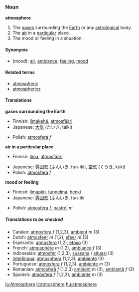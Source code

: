 ===Noun===
'''atmosphere'''

# The [[gas]]es surrounding the [[Earth]] or any [[astrological]] body.
# The [[air]] in a [[particular]] place.
# The mood or feeling in a situation.

====Synonyms====
*(''mood''): [[air]], [[ambiance]], [[feeling]], [[mood]]

====Related terms====
*[[atmospheric]]
*[[atmospherics]]

====Translations====
'''gases surrounding the Earth'''
{{top}}
*Finnish: [[ilmakehä]], [[atmosfääri]]
*Japanese: [[大気]] (たいき, taiki) 
{{mid}}
*Polish: [[atmosfera]] ''f''
{{bottom}}

'''air in a particular place'''
{{top}}
*Finnish: [[ilma]], [[atmosfääri]]
{{mid}}
*Japanese: [[雰囲気]] (ふんいき, fun-iki), [[空気]] (くうき, kūki)
*Polish: [[atmosfera]] ''f''
{{bottom}}

'''mood or feeling'''
{{top}}
*Finnish: [[ilmapiiri]], [[tunnelma]], [[henki]]
*Japanese: [[雰囲気]] (ふんいき, fun-iki
{{mid}}
*Polish: [[atmosfera]] ''f'', [[nastrój]] ''m''
{{bottom}}

=====Translations to be checked=====
<!--Remove this section once all of the translations below have been moved into the tables above.-->
{{checktrans}}

*Catalan: [[atmosfera]] ''f'' (1,2,3), [[ambient]] ''m'' (3)
*Dutch: [[atmosfeer]] ''m'' (1,2), [[sfeer]] ''m'' (3)
*Esperanto: [[atmosfero]] (1,2), [[etoso]] (3)
*French: [[atmosphère]] ''m'' (1,2), [[ambiance]] ''f'' (3)
*Indonesian: [[atmosfer]] (1,2,3), [[suasana]] / [[situasi]] (3)
*[[Interlingua]]: [[atmosphera]] (1,2,3), [[ambiente]] (3)
*Portuguese: [[atmosfera]] ''f'' (1,2,3), [[ambiente]] ''m'' (3)
*Romanian: [[atmosferă]] ''f'' (1,2,3) [[ambient]] ''m'' (3), [[ambianţă]] ''f'' (3)
*Spanish: [[atmósfera]] ''f'' (1,2,3), [[ambiente]] ''m'' (3)

[[io:Atmosphere]]
[[it:atmosphere]]
[[hu:atmosphere]]